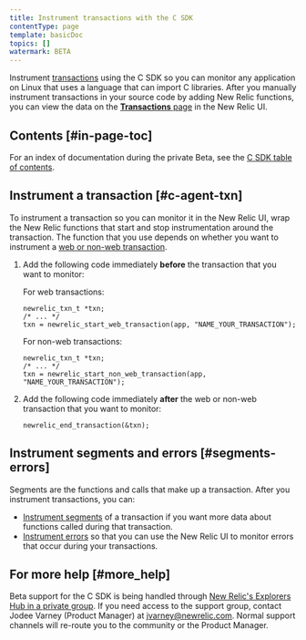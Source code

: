 ```yaml
---
title: Instrument transactions with the C SDK
contentType: page
template: basicDoc
topics: []
watermark: BETA
---
```


Instrument [transactions](/docs/apm/transactions/intro-transactions/transactions-new-relic-apm) using the C SDK so you can monitor any application on Linux that uses a language that can import C libraries. After you manually instrument transactions in your source code by adding New Relic functions, you can view the data on the [**Transactions** page](/docs/apm/applications-menu/monitoring/transactions-page) in the New Relic UI.

## Contents [#in-page-toc]

For an index of documentation during the private Beta, see the [C SDK table of contents](https://docs.newrelic.com/docs/c-agent-table-contents).

## Instrument a transaction [#c-agent-txn]

To instrument a transaction so you can monitor it in the New Relic UI, wrap the New Relic functions that start and stop instrumentation around the transaction. The function that you use depends on whether you want to instrument a [web or non-web transaction](/docs/apm/transactions/intro-transactions/transactions-new-relic-apm#types).

1. Add the following code immediately **before** the transaction that you want to monitor:

   For web transactions:

   ```
   newrelic_txn_t *txn;
   /* ... */
   txn = newrelic_start_web_transaction(app, "NAME_YOUR_TRANSACTION");
   ```

   For non-web transactions:

   ```
   newrelic_txn_t *txn;
   /* ... */
   txn = newrelic_start_non_web_transaction(app, "NAME_YOUR_TRANSACTION");
   ```
2. Add the following code immediately **after** the web or non-web transaction that you want to monitor:

   ```
   newrelic_end_transaction(&txn);
   ```

## Instrument segments and errors [#segments-errors]

Segments are the functions and calls that make up a transaction. After you instrument transactions, you can:

* [Instrument segments](/docs/instrument-segments-c-agent) of a transaction if you want more data about functions called during that transaction.
* [Instrument errors](/docs/instrument-errors-c-agent) so that you can use the New Relic UI to monitor errors that occur during your transactions.

## For more help [#more_help]

Beta support for the C SDK is being handled through [New Relic's Explorers Hub in a private group](https://discuss.newrelic.com/c/support-products-agents/c-agent-pre-release). If you need access to the support group, contact Jodee Varney (Product Manager) at [jvarney@newrelic.com](mailto:jvarney@newrelic.com). Normal support channels will re-route you to the community or the Product Manager.
